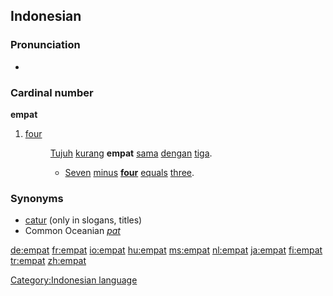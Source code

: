 ==Indonesian==

===Pronunciation===
*{{audio|Id-empat.ogg|audio}}

===Cardinal number===
'''empat'''

# [[four]]
#: [[tujuh|Tujuh]] [[kurang]] '''empat''' [[sama]] [[dengan]] [[tiga]].
#:* [[seven|Seven]] [[minus]] '''[[four]]''' [[equal]]s [[three]].

===Synonyms===
* [[catur]] (only in slogans, titles)
* Common Oceanian ''[[pat]]''

[[Category:Indonesian language]]

[[de:empat]]
[[fr:empat]]
[[io:empat]]
[[hu:empat]]
[[ms:empat]]
[[nl:empat]]
[[ja:empat]]
[[fi:empat]]
[[tr:empat]]
[[zh:empat]]